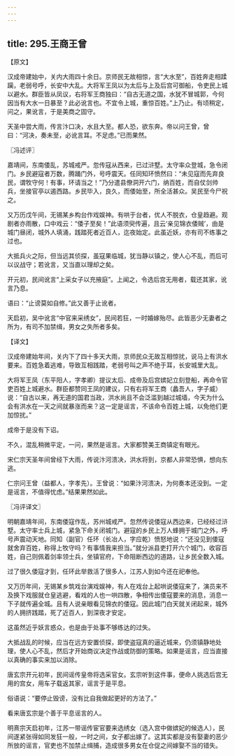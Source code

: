```yaml
---
---
---
```

title: 295.王商王曾
---



【原文】

汉成帝建始中，关内大雨四十余日。京师民无故相惊，言“大水至”，百姓奔走相蹂躏，老弱号呼，长安中大乱。大将军王凤以为太后与上及后宫可御船，令吏民上城以避水。群臣皆从凤议，右将军王商独曰：“自古无道之国，水犹不冒城郭，今何因当有大水一日暴至？此必讹言也。不宜令上城，重惊百姓。”上乃止。有顷稍定，问之，果讹言，于是美商之固守。

天圣中尝大雨，传言汴口决，水且大至。都人恐，欲东奔。帝以问王曾，曾曰：“河决，奏未至，必讹言耳。不足虑。”已而果然。

〖冯述评〗

嘉靖间，东南倭乱，苏城戒严。忽传寇从西来，已过浒墅。太守率众登城，急令闭门。乡民避寇者万数，腾踊门外，号呼震天。任同知环愤然曰：“未见寇而先弃良民，谓牧守何！有事，环请当之！”乃分遣县僚洞开六门，纳百姓，而自仗剑帅兵，坐接官亭以遏西路。乡民毕入，良久，而倭始至，所全活甚众。吴民至今尸祝之。

又万历戊午间，无锡某乡构台作戏娱神。有哄于台者，优人不脱衣，仓皇趋避。观剧者亦雨散，口中戏云：“倭子至矣！”此语须臾传遍，且云‘亲见锦衣倭贼’，由是城门昼闭，城外人填涌，践踏死者近百人，迄夜始定。此虽近妖，亦有司不练事之过也。

大抵兵火之际，但当远其侦探，虽寇果临城，犹当静以镇之，使人心不乱，而后可以议战守；若讹言，又当直以理却之矣。

开元初，民间讹言“上采女子以充掖庭”。上闻之，令选后宫无用者，载还其家，讹言乃息。

语曰：“止谤莫如自修。”此又善于止讹者。

天启初，吴中讹言“中官来采绣女”，民间若狂，一时婚嫁殆尽。此皆恶少无妻者之所为，有司不加禁缉，男女之失所者多矣。

【译文】

汉成帝建始年间，关内下了四十多天大雨，京师民众无故互相惊扰，说马上有洪水要来。百姓急着逃难，导致互相践踏，老弱号叫之声不绝于耳，长安城里大乱。

大将军王凤（东平阳人，字孝卿）提议太后、成帝及后宫嫔妃立刻登船，再命令官吏百姓上城避水。群臣都赞同王凤的建议，只有右将军王商（蠡吾人，字子威）说：“自古以来，再无道的国君当政，洪水尚且不会泛滥到越过城墙，今天为什么会有洪水在一天之间就暴涨而来？这一定是谣言，不该命令百姓上城，以免他们更加惊扰。”

成帝于是没有下诏。

不久，混乱稍微平定，一问，果然是谣言。大家都赞美王商镇定有眼光。

宋仁宗天圣年间曾经下大雨，传说汴河溃决，洪水将到，京都人非常恐惧，想向东逃。

仁宗问王曾（益都人，字孝先）。王曾说：“如果汴河溃决，为何奏本还没到。一定是谣言，不值得忧虑。”结果果然如此。

〖冯评译文〗

明朝嘉靖年间，东南倭寇作乱，苏州城戒严。忽然传说倭寇从西边来，已经经过浒墅。太守率士兵上城，紧急下命关闭城门。避寇的乡民上万人蜂拥于城门之外，呼号声震动天地。同知（副官）任环（长冶人，字应乾）愤怒地说：“还没见到倭寇就舍弃百姓，称得上牧守吗？有事情我来担当。”就分派县吏打开六个城门，收容百姓，自己则佩着剑率领士兵，坐镇官府，下命阻断西边的道路，让乡民全数入城。

过了很久倭寇才到，任环此举救活了很多人，江苏人到如今还在祀奉他。

又万历年间，无锡某乡筑戏台演戏娱神，有人在戏台上起哄说倭寇来了，演员来不及换下戏服就仓皇逃避，看戏的人也一哄四散，争相传出倭寇要来的消息，消息一下子就传遍全城。且有人说亲眼看见锦衣的倭寇。因此城门白天就关闭起来，城外的人拥挤践踏，死了近百人，到深夜才安定。

这虽然近乎妖言惑众，也是由于处事不够练达的过失。

大抵战乱的时候，应当在远方安置侦探，即使盗寇真的逼近城来，仍须镇静地处理，使人心不乱，然后才开始商议决定作战或防御的策略。如果是谣言，应当直接以真确的事实来加以消除。

唐玄宗开元初年，民间谣传皇帝将选采官女。玄宗听到这件事，便命人挑选后宫无用的宫女，用车子载返其家，谣言于是平息。

俗语说：“要停止毁谤，没有比自我做起更好的方法了。”

看来唐玄宗是个善于平息谣言的人。

明熹宗天启初年，江苏一带谣传宦官要来选绣女（选入宫中做嫔妃的候选人），民间遂紧张得如同发狂一般，一时之间，女子都出嫁了。这其实都是没有娶妻的恶少所放的谣言，官吏也不加禁止缉捕，造成很多男女在仓促之间嫁娶不当的错失。